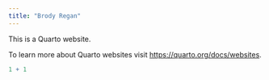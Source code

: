 ```yaml
---
title: "Brody Regan"
---
```


This is a Quarto website.

To learn more about Quarto websites visit <https://quarto.org/docs/websites>.

```r
1 + 1
```
